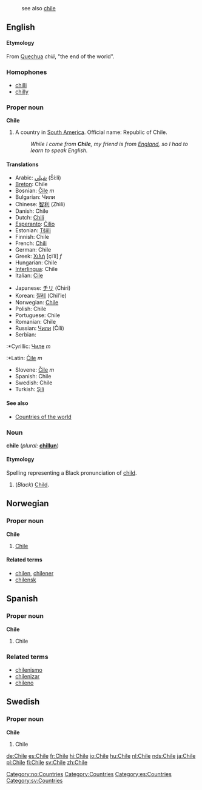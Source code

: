 :see also [[chile]]
==English==
====Etymology====
From [[Quechua]] ''chili'', "the end of the world".

=== Homophones===
*[[chilli]]
*[[chilly]]

===Proper noun===
'''Chile'''
# A country in [[South America]]. Official name: Republic of Chile.
#: ''While I come from '''Chile''', my friend is from [[England]], so I had to learn to speak English.''

====Translations====
{{top}}
*Arabic: [[شيلي]] (Ší:li) 
*[[Breton]]: Chile
*Bosnian: [[Čile]] ''m''
*Bulgariаn: Чили
*Chinese: [[智利]] (Zhìlì)
*Danish: Chile
*Dutch: [[Chili]]
*[[Esperanto]]: [[Ĉilio]]
*Estonian: [[Tšiili]]
*Finnish: Chile
*French: [[Chili]]
*German: Chile
*Greek: [[Χιλή]] [çiˈli] ''f''
*Hungarian: Chile
*[[Interlingua]]: Chile
*Italian: [[Cile]]
{{mid}}
*Japanese: [[チリ]] (Chiri)
*Korean: [[칠레]] (Chil’le)
*Norwegian: [[#Norwegian|Chile]]
*Polish: Chile
*Portuguese: Chile
*Romanian: Chile
*Russian: [[Чили]] (Číli)
*Serbian:
:*Cyrillic: [[Чиле]] ''m''
:*Latin: [[Čile]] ''m''
*Slovene: [[Čile]] ''m''
*Spanish: Chile
*Swedish: Chile
*Turkish: [[Şili]]
{{bottom}}

====See also====
*[[Countries of the world]]

===Noun===
'''chile''' (''plural:'' '''[[chillun]]''')

====Etymology====
Spelling representing a Black pronunciation of [[child]].

#(''Black'') [[Child]].

==Norwegian==
===Proper noun===
[[Category:no:Countries]]
'''Chile'''
#[[#English|Chile]]
====Related terms====
*[[chilen]], [[chilener]]
*[[chilensk]]

==Spanish==
===Proper noun===
'''Chile'''

# Chile

===Related terms===
*[[chilenismo]]
*[[chilenizar]]
*[[chileno]]

==Swedish==
===Proper noun===
'''Chile'''

# Chile

[[Category:Countries]]
[[Category:es:Countries]]
[[Category:sv:Countries]]

[[de:Chile]]
[[es:Chile]]
[[fr:Chile]]
[[hi:Chile]]
[[io:Chile]]
[[hu:Chile]]
[[nl:Chile]]
[[nds:Chile]]
[[ja:Chile]]
[[pl:Chile]]
[[fi:Chile]]
[[sv:Chile]]
[[zh:Chile]]